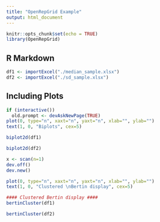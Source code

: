 ```yaml
---
title: "OpenRepGrid Example"
output: html_document
---
```


```r
knitr::opts_chunk$set(echo = TRUE)
library(OpenRepGrid)
```

## R Markdown

```r
df1 <- importExcel("./median_sample.xlsx")
df2 <- importExcel("./sd_sample.xlsx")
```

## Including Plots

```r
if (interactive())
  old.prompt <- devAskNewPage(TRUE)
plot(0, type="n", xaxt="n", yaxt="n", xlab="", ylab="")
text(1, 0, "Biplots", cex=5)
```

```r
biplot2d(df1)
```

```r
biplot2d(df2)
```

```r
x <- scan(n=1)
dev.off()
dev.new()

plot(0, type="n", xaxt="n", yaxt="n", xlab="", ylab="")
text(1, 0, "Clustered \nBertin display", cex=5)
```

```r
#### Clustered Bertin display ####
bertinCluster(df1)
```

```r
bertinCluster(df2)
```
